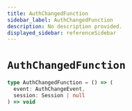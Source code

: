 ```yaml
---
title: AuthChangedFunction
sidebar_label: AuthChangedFunction
description: No description provided.
displayed_sidebar: referenceSidebar
---
```


# `AuthChangedFunction`

```ts
type AuthChangedFunction = () => (
  event: AuthChangeEvent,
  session: Session | null
) => void
```
